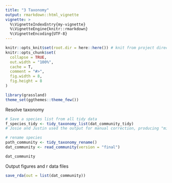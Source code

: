 ```yaml
---
title: "3 Taxonomy"
output: rmarkdown::html_vignette
vignette: >
  %\VignetteIndexEntry{my-vignette}
  %\VignetteEngine{knitr::rmarkdown}
  %\VignetteEncoding{UTF-8}
---
```


```r
knitr::opts_knit$set(root.dir = here::here()) # knit from project directory
knitr::opts_chunk$set(
  collapse = TRUE,
  out.width = "100%",
  cache = T,
  comment = "#>",
  fig.width = 8,
  fig.height = 8
)
```

```r
library(grassland)
theme_set(ggthemes::theme_few())
```

Resolve taxonomy
```r
# Save a species list from all tidy data
f_species_tidy <- tidy_taxonomy_list(dat_community_tidy)
# Josie and Justin used the output for manual correction, producing "misspelling.csv".

# rename species
path_community <- tidy_taxonomy_rename()
dat_community <- read_community(version = "final")
```

```r
dat_community
```


Output figures and r data files
```r
save_rda(out = list(dat_community))
```

